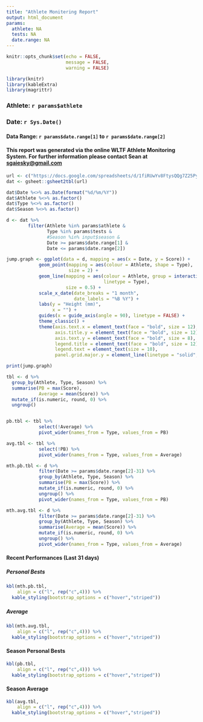 ```yaml
---
title: "Athlete Monitering Report"
output: html_document
params:
  athlete: NA
  tests: NA
  date.range: NA
---
```


```r
knitr::opts_chunk$set(echo = FALSE,
                      message = FALSE,
                      warning = FALSE)

library(knitr)
library(kableExtra)
library(magrittr)

```
### Athlete: **`r params$athlete`**  

### Date: `r Sys.Date()`  
#### Data Range: `r params$date.range[1]` to `r params$date.range[2]`  

#### This report was generated via the online WLTF Athlete Monitoring System. For further information please contact Sean at <sgaiesky@gmail.com>

```r
url <- c("https://docs.google.com/spreadsheets/d/1fiRUwYv8FtysQQg7Z25Py-FW6KJeuMeoFCXuPmf89EE/edit?usp=sharing")
dat <- gsheet::gsheet2tbl(url)

dat$Date %<>% as.Date(format("%d/%m/%Y"))
dat$Athlete %<>% as.factor()
dat$Type %<>% as.factor()
dat$Season %<>% as.factor()

d <- dat %>%
        filter(Athlete %in% params$athlete &
               Type %in% params$tests & 
               #Season %in% input$season &
               Date >= params$date.range[1] &
               Date <= params$date.range[2])
```

```r

jump.graph <- ggplot(data = d, mapping = aes(x = Date, y = Score)) +
            geom_point(mapping = aes(colour = Athlete, shape = Type),
                       size = 2) +
            geom_line(mapping = aes(colour = Athlete, group = interaction(Athlete, Type),
                                    linetype = Type),
                      size = 0.5) +
            scale_x_date(date_breaks = "1 month",
                         date_labels = "%B %Y") +
            labs(y = "Height (mm)",
                 x = "") +
            guides(x = guide_axis(angle = 90), linetype = FALSE) +
            theme_classic() +
            theme(axis.text.x = element_text(face = "bold", size = 12),
                  axis.title.y = element_text(face = "bold", size = 12),
                  axis.text.y = element_text(face = "bold", size = 8),
                  legend.title = element_text(face = "bold", size = 12),
                  legend.text = element_text(size = 10),
                  panel.grid.major.y = element_line(linetype = "solid", colour = "grey", size = 0.5))

print(jump.graph)
```

```r
tbl <- d %>%
  group_by(Athlete, Type, Season) %>%
  summarise(PB = max(Score),
            Average = mean(Score)) %>%
  mutate_if(is.numeric, round, 0) %>%
  ungroup()


pb.tbl <- tbl %>%
            select(!Average) %>%
            pivot_wider(names_from = Type, values_from = PB)

avg.tbl <- tbl %>%
            select(!PB) %>%
            pivot_wider(names_from = Type, values_from = Average)

mth.pb.tbl <- d %>%
            filter(Date >= params$date.range[2]-31) %>%
            group_by(Athlete, Type, Season) %>%
            summarise(PB = max(Score)) %>%
            mutate_if(is.numeric, round, 0) %>%
            ungroup() %>%
            pivot_wider(names_from = Type, values_from = PB)

mth.avg.tbl <- d %>%
            filter(Date >= params$date.range[2]-31) %>%
            group_by(Athlete, Type, Season) %>%
            summarise(Average = mean(Score)) %>%
            mutate_if(is.numeric, round, 0) %>%
            ungroup() %>%
            pivot_wider(names_from = Type, values_from = Average)

```
#### Recent Performances (Last 31 days)
##### Personal Bests
```r
kbl(mth.pb.tbl,
    align = c("l", rep("c",4))) %>%
  kable_styling(bootstrap_options = c("hover","striped"))
```

##### Average
```r
kbl(mth.avg.tbl,
    align = c("l", rep("c",4))) %>%
  kable_styling(bootstrap_options = c("hover","striped"))
```

#### Season Personal Bests
```r
kbl(pb.tbl,
    align = c("l", rep("c",4))) %>%
  kable_styling(bootstrap_options = c("hover","striped"))
```

#### Season Average
```r
kbl(avg.tbl,
    align = c("l", rep("c",4))) %>%
  kable_styling(bootstrap_options = c("hover","striped"))
```

